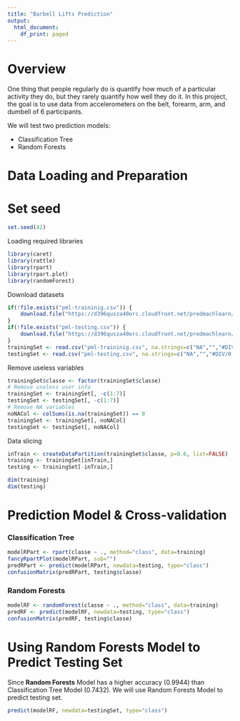 ```yaml
---
title: "Barbell Lifts Prediction"
output:
  html_document:
    df_print: paged
---
```


# Overview

One thing that people regularly do is quantify how much of a particular activity they do, but they rarely quantify how well they do it. In this project, the goal is to use data from accelerometers on the belt, forearm, arm, and dumbell of 6 participants.

We will test two prediction models:

  - Classification Tree
  - Random Forests

# Data Loading and Preparation

# Set seed
```r
set.seed(42)
```


Loading required libraries
```r
library(caret)
library(rattle)
library(rpart)
library(rpart.plot)
library(randomForest)
```

Download datasets
```r
if(!file.exists("pml-traininig.csv")) {
    download.file("https://d396qusza40orc.cloudfront.net/predmachlearn/pml-training.csv", destfile="pml-traininig.csv")
}
if(!file.exists("pml-testing.csv")) {
    download.file("https://d396qusza40orc.cloudfront.net/predmachlearn/pml-testing.csv", destfile="pml-testing.csv")
}
trainingSet <- read.csv("pml-traininig.csv", na.strings=c("NA","","#DIV/0!"))
testingSet <- read.csv("pml-testing.csv", na.strings=c("NA","","#DIV/0!"))
```

Remove useless variables
```r
trainingSet$classe <- factor(trainingSet$classe)
# Remove useless user info
trainingSet <- trainingSet[, -c(1:7)]
testingSet <- testingSet[, -c(1:7)]
# Remove NA variables
noNACol <- colSums(is.na(trainingSet)) == 0
trainingSet <- trainingSet[, noNACol]
testingSet <- testingSet[, noNACol]
```

Data slicing
```r
inTrain <- createDataPartition(trainingSet$classe, p=0.6, list=FALSE)
training <- trainingSet[inTrain,]
testing <- trainingSet[-inTrain,]
```

```r
dim(training)
dim(testing)
```

# Prediction Model & Cross-validation

### Classification Tree
```r
modelRPart <- rpart(classe ~ ., method="class", data=training)
fancyRpartPlot(modelRPart, sub="")
predRPart <- predict(modelRPart, newdata=testing, type="class")
confusionMatrix(predRPart, testing$classe)
```

### Random Forests
```r
modelRF <- randomForest(classe ~ ., method="class", data=training)
predRF <- predict(modelRF, newdata=testing, type="class")
confusionMatrix(predRF, testing$classe)
```

# Using Random Forests Model to Predict Testing Set

Since **Random Forests** Model has a higher accuracy (0.9944) than Classification Tree Model (0.7432). We will use Random Forests Model to predict testing set.

```r
predict(modelRF, newdata=testingSet, type="class")
```
